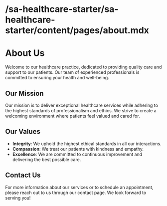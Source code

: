 # /sa-healthcare-starter/sa-healthcare-starter/content/pages/about.mdx

# About Us

Welcome to our healthcare practice, dedicated to providing quality care and support to our patients. Our team of experienced professionals is committed to ensuring your health and well-being.

## Our Mission

Our mission is to deliver exceptional healthcare services while adhering to the highest standards of professionalism and ethics. We strive to create a welcoming environment where patients feel valued and cared for.

## Our Values

- **Integrity**: We uphold the highest ethical standards in all our interactions.
- **Compassion**: We treat our patients with kindness and empathy.
- **Excellence**: We are committed to continuous improvement and delivering the best possible care.

## Contact Us

For more information about our services or to schedule an appointment, please reach out to us through our contact page. We look forward to serving you!